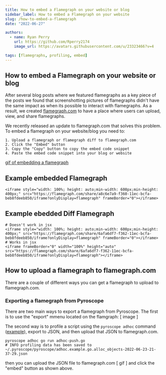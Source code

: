 ```yaml
---
title: How to embed a Flamegraph on your website or blog
sidebar_label: How to embed a Flamegraph on your website
slug: /how-to-embed-a-flamegraph
date: "2022-06-27"

authors:
  - name: Ryan Perry
    url: https://github.com/Rperry2174
    image_url: https://avatars.githubusercontent.com/u/23323466?v=4

tags: [flamegraphs, profiling, embed]
---
```


## How to embed a Flamegraph on your website or blog
After several blog posts where we featured flamegraphs as a key piece of the posts we found that screenshotting pictures of
flamegraphs didn't have the same impact as when its possible to interact with flamegraphs. As a result, we created [flamegraph.com](https://flamegraph.com)
to have a place where users can upload, view, and share flamegraphs.

We recently released an update to flamegraph.com that solves this problem. To embed a flamegraph on your website/blog you need to:

    1. Upload a flamegraph or flamegraph diff to flamegraph.com
    2. Click the "Embed" button
    3. Copy the "Copy" button to copy the embed code snippet
    4. Paste the embed code snippet into your blog or website

[ gif of embedding a flamegraph ](https://media.giphy.com/media/3o7btLXQZqXqQQQQQQ/giphy.gif)

## Example embedded Flamegraph
```
<iframe style="width: 100%; height: auto;min-width: 600px;min-height: 400px;" src="https://flamegraph.com/share/a8c6e7a9-f360-11ec-bcfa-beb8fdeeb850/iframe?onlyDisplay=flamegraph" frameBorder="0"></iframe>
```

## Example ebedded Diff Flamegraph
```
# Doesn't work in jsx
<iframe style="width: 100%; height: auto;min-width: 600px;min-height: 400px;" src="https://flamegraph.com/share/6afa6df7-f362-11ec-bcfa-beb8fdeeb850/iframe?onlyDisplay=flamegraph" frameBorder="0"></iframe>
# Works in jsx
<iframe frameBorder="0" width="100%" height="auto" src="https://flamegraph.com/share/6afa6df7-f362-11ec-bcfa-beb8fdeeb850/iframe?onlyDisplay=flamegraph"></iframe>
```
## How to upload a flamegraph to flamegraph.com
There are a couple of different ways you can get a flamegraph to upload to flamegraph.com. 

### Exporting a flamegraph from Pyroscope
There are two main ways to export a flamegraph from Pyroscope. The first is to use the "export" mmenu located on the flamgraph:
[ image ]

The second way is to profile a script using the `pyroscope adhoc` command ([example](https://github.com/pyroscope-io/pyroscope/tree/main/examples/adhoc)), export to JSON, and then upload that JSON to flamegraph.com.
```
pyroscope adhoc go run adhoc-push.go
# INFO profiling data has been saved to ~/.pyroscope/pyroscope/adhoc.example.go.alloc_objects-2022-06-23-21-37-29.json 
```
then you can upload the JSON file to flamegraph.com
[ gif ]
and click the "embed" button as shown above.






